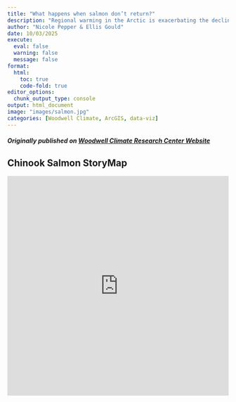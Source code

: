 ```yaml
---
title: "What happens when salmon don’t return?"
description: "Regional warming in the Arctic is exacerbating the decline of Yukon River Chinook Salmon"
author: "Nicole Pepper & Ellis Gould"
date: 10/03/2025
execute:
  eval: false
  warning: false
  message: false
format:
  html:
    toc: true 
    code-fold: true
editor_options: 
  chunk_output_type: console
output: html_document
image: "images/salmon.jpg"
categories: [Woodwell Climate, ArcGIS, data-viz]
---
```

##### Originally published on [Woodwell Climate Research Center Website](https://www.woodwellclimate.org/what-happens-when-salmon-dont-return/)
::: {preview="false"}
# Chinook Salmon StoryMap
<iframe src="https://www.woodwellclimate.org/what-happens-when-salmon-dont-return/" 
        width="100%" height="500" frameborder="0" allowfullscreen allow="geolocation"></iframe>

:::